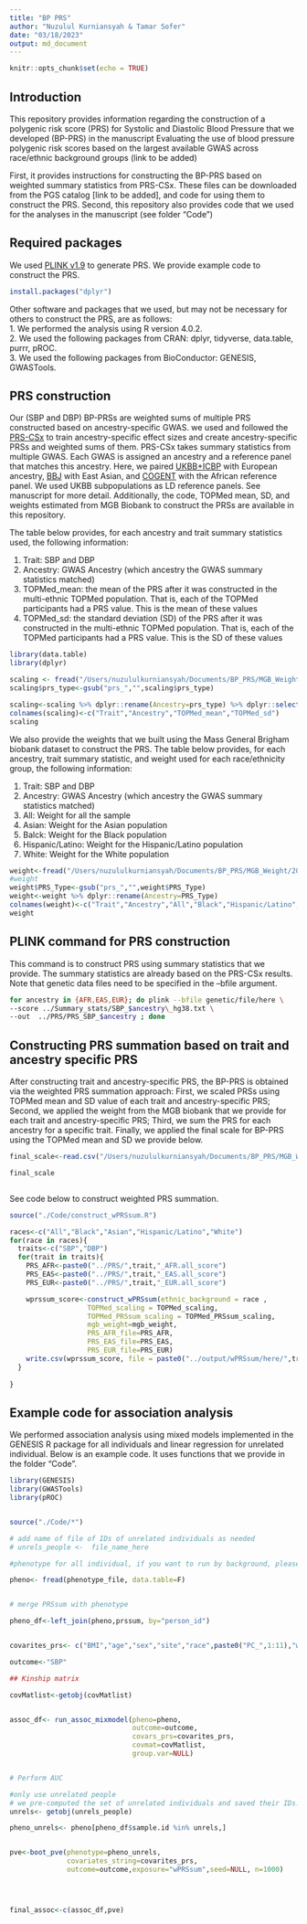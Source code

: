```yaml
---
title: "BP PRS"
author: "Nuzulul Kurniansyah & Tamar Sofer"
date: "03/18/2023"
output: md_document
---
```


```r
knitr::opts_chunk$set(echo = TRUE)
```

## Introduction

This repository provides information regarding the construction of a polygenic risk score (PRS) for Systolic and Diastolic Blood Pressure that we developed (BP-PRS) in the manuscript Evaluating the use of blood pressure polygenic risk scores based on the largest available GWAS across race/ethnic background groups (link to be added)

First, it provides instructions for constructing the BP-PRS based on weighted summary statistics from PRS-CSx. These files can be downloaded from the PGS catalog [link to be added], and code for using them to construct the PRS.
Second, this repository also provides code that we used for the analyses in the manuscript (see folder “Code”)

## Required packages

We used [PLINK v1.9](https://www.cog-genomics.org/plink/ "PLINK v1.9") to generate PRS. We provide example code to construct the PRS.

```r

install.packages("dplyr")

```
Other software and packages that we used, but may not be necessary for others to construct the PRS, are as follows: \
1. We performed the analysis using R version 4.0.2.\
2. We used the following packages from CRAN: dplyr, tidyverse, data.table, purrr, pROC.\
3. We used the following packages from BioConductor: GENESIS, GWASTools.\

## PRS construction

Our (SBP and DBP) BP-PRSs are weighted sums of multiple PRS constructed based on ancestry-specific GWAS. we used and followed the [PRS-CSx](https://github.com/getian107/PRScsx "PRS-CSx") to train ancestry-specific effect sizes and create ancestry-specific PRSs and weighted sums of them. PRS-CSx takes summary statistics from multiple GWAS. Each GWAS is assigned an ancestry and a reference panel that matches this ancestry. Here, we paired [UKBB+ICBP](https://www.nature.com/articles/s41588-018-0205-x,"UKBB+ICBP") with European ancestry, [BBJ](https://www.nature.com/articles/s41588-018-0047-6 "BBJ") with East Asian, and [COGENT](https://journals.plos.org/plosgenetics/article?id=10.1371/journal.pgen.1006728 "COGENT")  with the African reference panel. We used UKBB subpopulations as LD reference panels. See manuscript for more detail. Additionally, the code, TOPMed mean, SD, and weights estimated from MGB Biobank to construct the PRSs are available in this repository.\




The table below provides, for each ancestry and trait summary statistics used, the following information: \

1. Trait: SBP and DBP \
2. Ancestry: GWAS Ancestry (which ancestry the GWAS summary statistics matched) \
3. TOPMed_mean: the mean of the PRS after it was constructed in the multi-ethnic TOPMed population. That is, each of the TOPMed participants had a PRS value. This is the mean of these values\
4. TOPMed_sd: the standard deviation (SD) of the PRS after it was constructed in the multi-ethnic TOPMed population. That is, each of the TOPMed participants had a PRS value. This is the SD of these values\

```r
library(data.table)
library(dplyr)
```


```r

scaling <- fread("/Users/nuzululkurniansyah/Documents/BP_PRS/MGB_Weight/2022-03-16_TOPMed_scaling_PRS_CSx2_info.csv", data.table=F)
scaling$prs_type<-gsub("prs_","",scaling$prs_type)

scaling<-scaling %>% dplyr::rename(Ancestry=prs_type) %>% dplyr::select(Trait,Ancestry,Mean,SD)
colnames(scaling)<-c("Trait","Ancestry","TOPMed_mean","TOPMed_sd")
scaling
```

We also provide the weights that we built using the Mass General Brigham biobank dataset to construct the PRS. The table below provides, for each ancestry, trait summary statistic, and weight used for each race/ethnicity group, the following information:\

1. Trait: SBP and DBP\
2. Ancestry: GWAS Ancestry (which ancestry the GWAS summary statistics matched)\
3. All: Weight for all the sample\
4. Asian: Weight for the Asian population\
5. Balck: Weight for the Black population\
6. Hispanic/Latino: Weight for the Hispanic/Latino population\
7. White: Weight for the White population\

```r
weight<-fread("/Users/nuzululkurniansyah/Documents/BP_PRS/MGB_Weight/2022-03-16_MGB_Weight_PRS_CSx2_info.csv", data.table=F)
#weight
weight$PRS_Type<-gsub("prs_","",weight$PRS_Type)
weight<-weight %>% dplyr::rename(Ancestry=PRS_Type)
colnames(weight)<-c("Trait","Ancestry","All","Black","Hispanic/Latino","Asian","White")
weight
```

## PLINK command for PRS construction

This command is to construct PRS using summary statistics that we provide. The summary statistics are already based on the PRS-CSx results. Note that genetic data files need to be specified in the –bfile argument.

```bash
for ancestry in {AFR,EAS,EUR}; do plink --bfile genetic/file/here \
--score ../Summary_stats/SBP_$ancestry\_hg38.txt \
--out  ../PRS/PRS_SBP_$ancestry ; done

```

## Constructing PRS summation based on trait and ancestry specific PRS


After constructing trait and ancestry-specific PRS, the BP-PRS is obtained via the weighted PRS summation approach: First, we scaled PRSs using TOPMed mean and SD value of each trait and ancestry-specific PRS; Second, we applied the weight from the MGB biobank that we provide for each trait and ancestry-specific PRS; Third, we sum the PRS for each ancestry for a specific trait. Finally, we applied the final scale for BP-PRS  using the TOPMed mean and SD we provide below.\

```r
final_scale<-read.csv("/Users/nuzululkurniansyah/Documents/BP_PRS/MGB_Weight/2022-03-16_PRSsum_PRS_CSx2_info.csv")

final_scale



```

See code below to construct weighted PRS summation.


```r

source("./Code/construct_wPRSsum.R")

races<-c("All","Black","Asian","Hispanic/Latino","White")
for(race in races){
  traits<-c("SBP","DBP")
  for(trait in traits){
    PRS_AFR<-paste0("../PRS/",trait,"_AFR.all_score")
    PRS_EAS<-paste0("../PRS/",trait,"_EAS.all_score")
    PRS_EUR<-paste0("../PRS/",trait,"_EUR.all_score")

    wprssum_score<-construct_wPRSsum(ethnic_background = race ,
                   TOPMed_scaling = TOPMed_scaling,
                   TOPMed_PRSsum_scaling = TOPMed_PRSsum_scaling,
                   mgb_weight=mgb_weight,
                   PRS_AFR_file=PRS_AFR,
                   PRS_EAS_file=PRS_EAS,
                   PRS_EUR_file=PRS_EUR)
    write.csv(wprssum_score, file = paste0("../output/wPRSsum/here/",trait,"_wPRSsum_",race,".csv"), row.names = F)
  }
  
}

```


## Example code for association analysis


We performed association analysis using mixed models implemented in the GENESIS R package for all individuals and linear regression for unrelated individual. Below is an example code. It uses functions that we provide in the folder “Code”.


```r

library(GENESIS)
library(GWASTools)
library(pROC)


source("./Code/*")

# add name of file of IDs of unrelated individuals as needed
# unrels_people <-  file_name_here

#phenotype for all individual, if you want to run by background, please subset phenotype and PRSsum based on race/ethnicity.

pheno<- fread(phenotype_file, data.table=F)


# merge PRSsum with phenotype

pheno_df<-left_join(pheno,prssum, by="person_id")


covarites_prs<- c("BMI","age","sex","site","race",paste0("PC_",1:11),"wPRSsum")

outcome<-"SBP"

## Kinship matrix

covMatlist<-getobj(covMatlist)


assoc_df<- run_assoc_mixmodel(pheno=pheno,
                              outcome=outcome,
                              covars_prs=covarites_prs, 
                              covmat=covMatlist,
                              group.var=NULL)


# Perform AUC

#only use unrelated people
# we pre-computed the set of unrelated individuals and saved their IDs.
unrels<- getobj(unrels_people) 

pheno_unrels<- pheno[pheno_df$sample.id %in% unrels,]


pve<-boot_pve(phenotype=pheno_unrels,
              covariates_string=covarites_prs,
              outcome=outcome,exposure="wPRSsum",seed=NULL, n=1000)




final_assoc<-c(assoc_df,pve)
```

